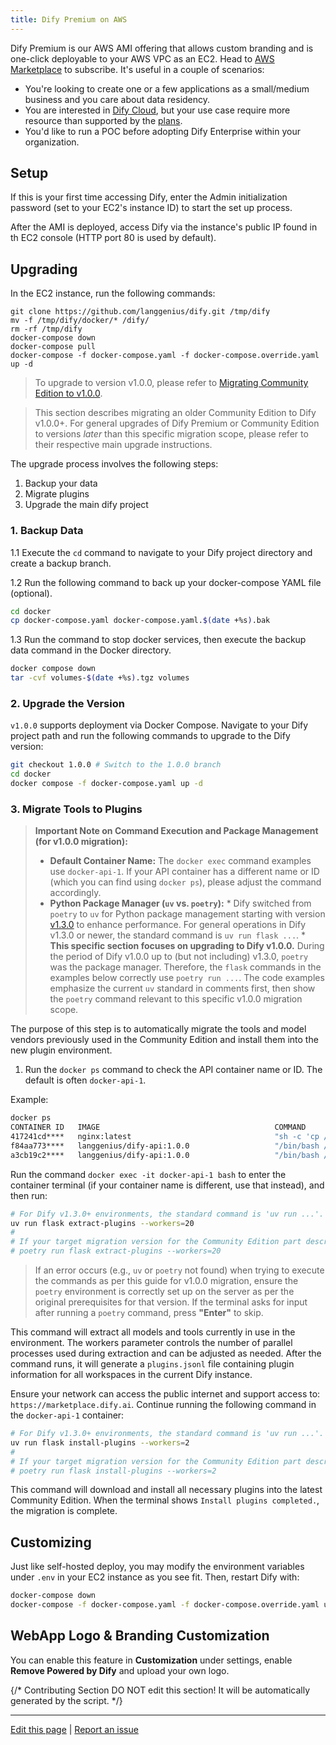 ```yaml
---
title: Dify Premium on AWS
---
```


Dify Premium is our AWS AMI offering that allows custom branding and is one-click deployable to your AWS VPC as an EC2. Head to [AWS Marketplace](https://aws.amazon.com/marketplace/pp/prodview-t22mebxzwjhu6) to subscribe. It's useful in a couple of scenarios:

* You're looking to create one or a few applications as a small/medium business and you care about data residency.
* You are interested in [Dify Cloud](/en/getting-started/cloud), but your use case require more resource than supported by the [plans](https://dify.ai/pricing).
* You'd like to run a POC before adopting Dify Enterprise within your organization.

## Setup

If this is your first time accessing Dify, enter the Admin initialization password (set to your EC2's instance ID) to start the set up process.

After the AMI is deployed, access Dify via the instance's public IP found in th EC2 console (HTTP port 80 is used by default).

## Upgrading

In the EC2 instance, run the following commands:

```
git clone https://github.com/langgenius/dify.git /tmp/dify
mv -f /tmp/dify/docker/* /dify/
rm -rf /tmp/dify
docker-compose down
docker-compose pull
docker-compose -f docker-compose.yaml -f docker-compose.override.yaml up -d
```

> To upgrade to version v1.0.0, please refer to [Migrating Community Edition to v1.0.0](/en/development/migration/migrate-to-v1).

<Accordion title="Upgrading Community Edition to v1.0.0+">

> This section describes migrating an older Community Edition to Dify v1.0.0+. For general upgrades of Dify Premium or Community Edition to versions *later* than this specific migration scope, please refer to their respective main upgrade instructions.

The upgrade process involves the following steps:

1. Backup your data
2. Migrate plugins
3. Upgrade the main dify project

### 1. Backup Data

1.1 Execute the `cd` command to navigate to your Dify project directory and create a backup branch.

1.2 Run the following command to back up your docker-compose YAML file (optional).

```bash
cd docker
cp docker-compose.yaml docker-compose.yaml.$(date +%s).bak
```

1.3 Run the command to stop docker services, then execute the backup data command in the Docker directory.

```bash
docker compose down
tar -cvf volumes-$(date +%s).tgz volumes
```

### 2. Upgrade the Version

`v1.0.0` supports deployment via Docker Compose. Navigate to your Dify project path and run the following commands to upgrade to the Dify version:

```bash
git checkout 1.0.0 # Switch to the 1.0.0 branch
cd docker
docker compose -f docker-compose.yaml up -d
```

### 3. Migrate Tools to Plugins

> **Important Note on Command Execution and Package Management (for v1.0.0 migration):**
> *   **Default Container Name:** The `docker exec` command examples use `docker-api-1`. If your API container has a different name or ID (which you can find using `docker ps`), please adjust the command accordingly.
> *   **Python Package Manager (`uv` vs. `poetry`):**
    *   Dify switched from `poetry` to `uv` for Python package management starting with version [v1.3.0](https://github.com/langgenius/dify/releases/tag/1.3.0) to enhance performance. For general operations in Dify v1.3.0 or newer, the standard command is `uv run flask ...`.
    *   **This specific section focuses on upgrading to Dify v1.0.0.** During the period of Dify v1.0.0 up to (but not including) v1.3.0, `poetry` was the package manager. Therefore, the `flask` commands in the examples below correctly use `poetry run ...`. The code examples emphasize the current `uv` standard in comments first, then show the `poetry` command relevant to this specific v1.0.0 migration scope.

The purpose of this step is to automatically migrate the tools and model vendors previously used in the Community Edition and install them into the new plugin environment.

1.	Run the `docker ps` command to check the API container name or ID. The default is often `docker-api-1`.

Example:

```bash
docker ps
CONTAINER ID   IMAGE                                       COMMAND                  CREATED       STATUS                 PORTS                                                                                                                             NAMES
417241cd****   nginx:latest                                "sh -c 'cp /docker-e…"   3 hours ago   Up 3 hours             0.0.0.0:80->80/tcp, :::80->80/tcp, 0.0.0.0:443->443/tcp, :::443->443/tcp                                                          docker-nginx-1
f84aa773****   langgenius/dify-api:1.0.0                   "/bin/bash /entrypoi…"   3 hours ago   Up 3 hours             5001/tcp                                                                                                                          docker-worker-1
a3cb19c2****   langgenius/dify-api:1.0.0                   "/bin/bash /entrypoi…"   3 hours ago   Up 3 hours             5001/tcp                                                                                                                          docker-api-1
```

Run the command `docker exec -it docker-api-1 bash` to enter the container terminal (if your container name is different, use that instead), and then run:

```bash
# For Dify v1.3.0+ environments, the standard command is 'uv run ...'.
uv run flask extract-plugins --workers=20
#
# If your target migration version for the Community Edition part described here is Dify v1.0.0 up to (but not including) v1.3.0, use 'poetry':
# poetry run flask extract-plugins --workers=20
```

> If an error occurs (e.g., `uv` or `poetry` not found) when trying to execute the commands as per this guide for v1.0.0 migration, ensure the `poetry` environment is correctly set up on the server as per the original prerequisites for that version. If the terminal asks for input after running a `poetry` command, press **"Enter"** to skip.

This command will extract all models and tools currently in use in the environment. The workers parameter controls the number of parallel processes used during extraction and can be adjusted as needed. After the command runs, it will generate a `plugins.jsonl` file containing plugin information for all workspaces in the current Dify instance.

Ensure your network can access the public internet and support access to: `https://marketplace.dify.ai`. Continue running the following command in the `docker-api-1` container:

```bash
# For Dify v1.3.0+ environments, the standard command is 'uv run ...'.
uv run flask install-plugins --workers=2
#
# If your target migration version for the Community Edition part described here is Dify v1.0.0 up to (but not including) v1.3.0, use 'poetry':
# poetry run flask install-plugins --workers=2
```

This command will download and install all necessary plugins into the latest Community Edition. When the terminal shows `Install plugins completed.`, the migration is complete.

</Accordion>

## Customizing

Just like self-hosted deploy, you may modify the environment variables under `.env` in your EC2 instance as you see fit. Then, restart Dify with:

```bash
docker-compose down
docker-compose -f docker-compose.yaml -f docker-compose.override.yaml up -d
```

## WebApp Logo & Branding Customization

You can enable this feature in **Customization** under settings, enable **Remove Powered by Dify** and upload your own logo.

{/*
Contributing Section
DO NOT edit this section!
It will be automatically generated by the script.
*/}

---

[Edit this page](https://github.com/langgenius/dify-docs/edit/main/en/getting-started/dify-premium.mdx) | [Report an issue](https://github.com/langgenius/dify-docs/issues/new?title=Documentation%20Issue%3A%20prem&body=%23%23%20Issue%20Description%0A%3C%21--%20Please%20briefly%20describe%20the%20issue%20you%20found%20--%3E%0A%0A%23%23%20Page%20Link%0Ahttps%3A%2F%2Fgithub.com%2Flanggenius%2Fdify-docs%2Fblob%2Fmain%2Fen/getting-started%2Fdify-premium.mdx%0A%0A%23%23%20Suggested%20Changes%0A%3C%21--%20If%20you%20have%20specific%20suggestions%20for%20changes%2C%20please%20describe%20them%20here%20--%3E%0A%0A%3C%21--%20Thank%20you%20for%20helping%20improve%20our%20documentation%21%20--%3E)


